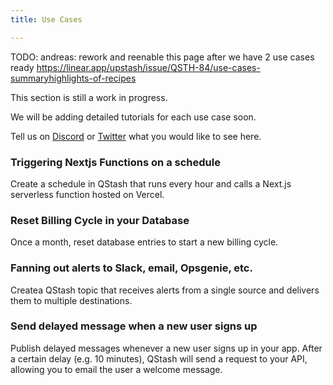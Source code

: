 ```yaml
---
title: Use Cases

---
```


TODO: andreas: rework and reenable this page after we have 2 use cases ready
https://linear.app/upstash/issue/QSTH-84/use-cases-summaryhighlights-of-recipes

This section is still a work in progress.

We will be adding detailed tutorials for each use case soon.

Tell us on [Discord](https://discord.gg/w9SenAtbme) or
[Twitter](https://twitter.com/upstash) what you would like to see here.

### Triggering Nextjs Functions on a schedule

Create a schedule in QStash that runs every hour and calls a Next.js serverless
function hosted on Vercel.

### Reset Billing Cycle in your Database

Once a month, reset database entries to start a new billing cycle.

### Fanning out alerts to Slack, email, Opsgenie, etc.

Createa QStash topic that receives alerts from a single source and delivers them
to multiple destinations.

### Send delayed message when a new user signs up

Publish delayed messages whenever a new user signs up in your app. After a
certain delay (e.g. 10 minutes), QStash will send a request to your API,
allowing you to email the user a welcome message.
